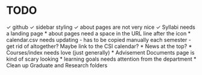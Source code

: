 # TODO

✓ github
✓ sidebar styling
✓ about pages are not very nice
✓ Syllabi needs a landing page
* about pages need a space in the URL line after the icon
* calendar.csv needs updating
  - has to be copied manually each semester
  - get rid of altogether? Maybe link to the CSI calendar?
* News at the top?
* Courses/index needs love (just generally)
* Advisement Documents page is kind of scary looking
* learning goals needs attention from the department
* Clean up Graduate and Research folders
